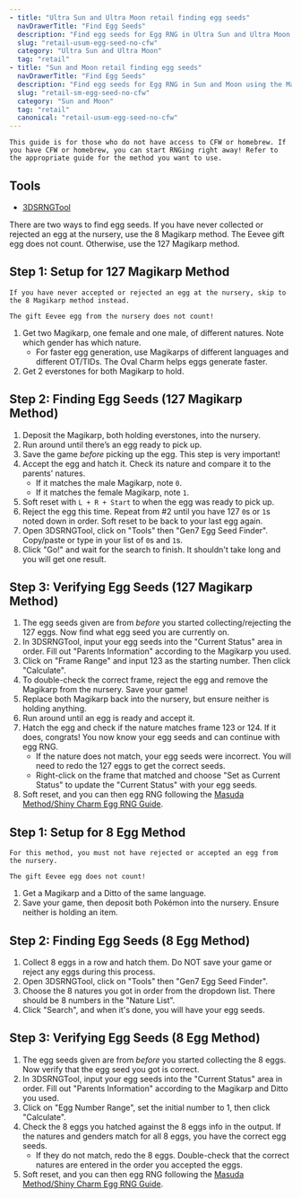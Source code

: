 ```yaml
---
- title: "Ultra Sun and Ultra Moon retail finding egg seeds"
  navDrawerTitle: "Find Egg Seeds"
  description: "Find egg seeds for Egg RNG in Ultra Sun and Ultra Moon using the Magikarp Method — no CFW needed."
  slug: "retail-usum-egg-seed-no-cfw"
  category: "Ultra Sun and Ultra Moon"
  tag: "retail"
- title: "Sun and Moon retail finding egg seeds"
  navDrawerTitle: "Find Egg Seeds"
  description: "Find egg seeds for Egg RNG in Sun and Moon using the Magikarp Method — no CFW needed."
  slug: "retail-sm-egg-seed-no-cfw"
  category: "Sun and Moon"
  tag: "retail"
  canonical: "retail-usum-egg-seed-no-cfw"
---
```


```
This guide is for those who do not have access to CFW or homebrew. If you have CFW or homebrew, you can start RNGing right away! Refer to the appropriate guide for the method you want to use.
```

## Tools

- [3DSRNGTool](https://github.com/wwwwwwzx/3DSRNGTool/releases)

There are two ways to find egg seeds. If you have never collected or rejected an egg at the nursery, use the 8 Magikarp method. The Eevee gift egg does not count. Otherwise, use the 127 Magikarp method.

## Step 1: Setup for 127 Magikarp Method

```
If you have never accepted or rejected an egg at the nursery, skip to the 8 Magikarp method instead.

The gift Eevee egg from the nursery does not count!
```

1. Get two Magikarp, one female and one male, of different natures. Note which gender has which nature.
   - For faster egg generation, use Magikarps of different languages and different OT/TIDs. The Oval Charm helps eggs generate faster.
2. Get 2 everstones for both Magikarp to hold.

## Step 2: Finding Egg Seeds (127 Magikarp Method)

1. Deposit the Magikarp, both holding everstones, into the nursery.
2. Run around until there’s an egg ready to pick up.
3. Save the game _before_ picking up the egg. This step is very important!
4. Accept the egg and hatch it. Check its nature and compare it to the parents' natures.
   - If it matches the male Magikarp, note `0`.
   - If it matches the female Magikarp, note `1`.
5. Soft reset with `L + R + Start` to when the egg was ready to pick up.
6. Reject the egg this time. Repeat from #2 until you have 127 `0`s or `1`s noted down in order. Soft reset to be back to your last egg again.
7. Open 3DSRNGTool, click on "Tools" then "Gen7 Egg Seed Finder". Copy/paste or type in your list of `0`s and `1`s.
8. Click "Go!" and wait for the search to finish. It shouldn't take long and you will get one result.

## Step 3: Verifying Egg Seeds (127 Magikarp Method)

1. The egg seeds given are from _before_ you started collecting/rejecting the 127 eggs. Now find what egg seed you are currently on.
2. In 3DSRNGTool, input your egg seeds into the "Current Status" area in order. Fill out "Parents Information" according to the Magikarp you used.
3. Click on "Frame Range" and input 123 as the starting number. Then click "Calculate".
4. To double-check the correct frame, reject the egg and remove the Magikarp from the nursery. Save your game!
5. Replace both Magikarp back into the nursery, but ensure neither is holding anything.
6. Run around until an egg is ready and accept it.
7. Hatch the egg and check if the nature matches frame 123 or 124. If it does, congrats! You now know your egg seeds and can continue with egg RNG.
   - If the nature does not match, your egg seeds were incorrect. You will need to redo the 127 eggs to get the correct seeds.
   - Right-click on the frame that matched and choose "Set as Current Status" to update the "Current Status" with your egg seeds.
8. Soft reset, and you can then egg RNG following the [Masuda Method/Shiny Charm Egg RNG Guide](/retail-usum-egg-mmsc).

## Step 1: Setup for 8 Egg Method

```
For this method, you must not have rejected or accepted an egg from the nursery.

The gift Eevee egg does not count!
```

1. Get a Magikarp and a Ditto of the same language.
2. Save your game, then deposit both Pokémon into the nursery. Ensure neither is holding an item.

## Step 2: Finding Egg Seeds (8 Egg Method)

1. Collect 8 eggs in a row and hatch them. Do NOT save your game or reject any eggs during this process.
2. Open 3DSRNGTool, click on "Tools" then "Gen7 Egg Seed Finder".
3. Choose the 8 natures you got in order from the dropdown list. There should be 8 numbers in the "Nature List".
4. Click "Search", and when it's done, you will have your egg seeds.

## Step 3: Verifying Egg Seeds (8 Egg Method)

1. The egg seeds given are from _before_ you started collecting the 8 eggs. Now verify that the egg seed you got is correct.
2. In 3DSRNGTool, input your egg seeds into the "Current Status" area in order. Fill out "Parents Information" according to the Magikarp and Ditto you used.
3. Click on "Egg Number Range", set the initial number to 1, then click "Calculate".
4. Check the 8 eggs you hatched against the 8 eggs info in the output. If the natures and genders match for all 8 eggs, you have the correct egg seeds.
   - If they do not match, redo the 8 eggs. Double-check that the correct natures are entered in the order you accepted the eggs.
5. Soft reset, and you can then egg RNG following the [Masuda Method/Shiny Charm Egg RNG Guide](/retail-usum-egg-mmsc).

